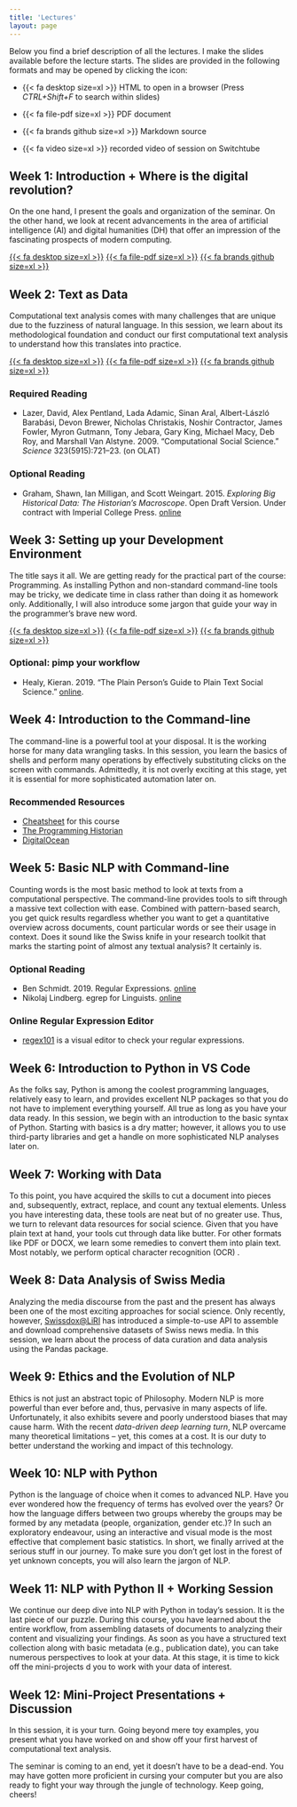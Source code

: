 ```yaml
---
title: 'Lectures'
layout: page
---
```


Below you find a brief description of all the lectures. I make the slides available before the lecture starts. The slides are provided in the following formats and may be opened by clicking the icon:

-   {{< fa desktop size=xl >}} HTML to open in a browser (Press *CTRL+Shift+F* to search within slides)

-   {{< fa file-pdf size=xl >}} PDF document

-   {{< fa brands github size=xl >}} Markdown source

-   {{< fa video size=xl >}} recorded video of session on Switchtube

## Week 1: Introduction + Where is the digital revolution?

On the one hand, I present the goals and organization of the seminar. On the other hand, we look at recent advancements in the area of artificial intelligence (AI) and digital humanities (DH) that offer an impression of the fascinating prospects of modern computing.

[{{< fa desktop size=xl >}}](lectures/html/ked2024_01.html){target="_blank"} [{{< fa file-pdf size=xl >}}](lectures/pdf/ked2024_01.pdf){target="_blank"} [{{< fa brands github size=xl >}}](https://github.com/aflueckiger/KED2024/tree/main/ked2024/lectures/md/ked2024_01.md){target="_blank"}

<!-- [<i class="fas fa-video"></i>](https://tube.switch.ch/videos/1d07f265) -->

## Week 2: Text as Data

Computational text analysis comes with many challenges that are unique due to the fuzziness of natural language. In this session, we learn about its methodological foundation and conduct our first computational text analysis to understand how this translates into practice.

[{{< fa desktop size=xl >}}](lectures/html/ked2024_02.html){target="_blank"} [{{< fa file-pdf size=xl >}}](lectures/pdf/ked2024_02.pdf){target="_blank"} [{{< fa brands github size=xl >}}](https://github.com/aflueckiger/KED2024/tree/main/ked2024/lectures/md/ked2024_02.md){target="_blank"} [<i class="fas fa-video"></i>](https://tube.switch.ch/videos/3zVCZFP1Pt)

```{=html}
<!-- 


-->
```
### Required Reading

-   Lazer, David, Alex Pentland, Lada Adamic, Sinan Aral, Albert-László Barabási, Devon Brewer, Nicholas Christakis, Noshir Contractor, James Fowler, Myron Gutmann, Tony Jebara, Gary King, Michael Macy, Deb Roy, and Marshall Van Alstyne. 2009. “Computational Social Science.” *Science* 323(5915):721–23. (on OLAT)

### Optional Reading

-   Graham, Shawn, Ian Milligan, and Scott Weingart. 2015. *Exploring Big Historical Data: The Historian’s Macroscope*. Open Draft Version. Under contract with Imperial College Press. [online](http://themacroscope.org)

## Week 3: Setting up your Development Environment

The title says it all. We are getting ready for the practical part of the course: Programming. As installing Python and non-standard command-line tools may be tricky, we dedicate time in class rather than doing it as homework only. Additionally, I will also introduce some jargon that guide your way in the programmer's brave new word.

[{{< fa desktop size=xl >}}](lectures/html/ked2024_03.html){target="_blank"} [{{< fa file-pdf size=xl >}}](lectures/pdf/ked2024_03.pdf){target="_blank"} [{{< fa brands github size=xl >}}](https://github.com/aflueckiger/KED2024/tree/main/ked2024/lectures/md/ked2024_03.md){target="_blank"} [<i class="fas fa-video"></i>](tube.switch.ch/videos/vR3gwKp1ND)

```{=html}
<!-- 



-->
```
### Optional: pimp your workflow

-   Healy, Kieran. 2019. “The Plain Person’s Guide to Plain Text Social Science.” [online](https://kieranhealy.org/publications/plain-person-text/).

## Week 4: Introduction to the Command-line

The command-line is a powerful tool at your disposal. It is the working horse for many data wrangling tasks. In this session, you learn the basics of shells and perform many operations by effectively substituting clicks on the screen with commands. Admittedly, it is not overly exciting at this stage, yet it is essential for more sophisticated automation later on.

```{=html}
<!-- 
[{{< fa desktop size=xl >}}](lectures/html/ked2024_04.html){target="_blank"} [{{< fa file-pdf size=xl >}}](lectures/pdf/ked2024_04.pdf){target="_blank"} [{{< fa brands github size=xl >}}](https://github.com/aflueckiger/KED2024/tree/main/ked2024/lectures/md/ked2024_04.md){target="_blank"}

[<i class="fas fa-video"></i>](https://tube.switch.ch/videos/653RjYgn8R) 

-->
```
### Recommended Resources

-   [Cheatsheet](https://aflueckiger.github.io/ked2024/materials/cheatsheet_command_line.pdf){target="_blank"} for this course
-   [The Programming Historian](https://programminghistorian.org/en/lessons/intro-to-bash)
-   [DigitalOcean](https://www.digitalocean.com/community/tutorials/an-introduction-to-the-linux-terminal)

## Week 5: Basic NLP with Command-line

Counting words is the most basic method to look at texts from a computational perspective. The command-line provides tools to sift through a massive text collection with ease. Combined with pattern-based search, you get quick results regardless whether you want to get a quantitative overview across documents, count particular words or see their usage in context. Does it sound like the Swiss knife in your research toolkit that marks the starting point of almost any textual analysis? It certainly is.

```{=html}
<!-- 
[{{< fa desktop size=xl >}}](lectures/html/ked2024_05.html){target="_blank"} [{{< fa file-pdf size=xl >}}](lectures/pdf/ked2024_05.pdf){target="_blank"} [{{< fa brands github size=xl >}}](https://github.com/aflueckiger/KED2024/tree/main/ked2024/lectures/md/ked2024_05.md){target="_blank"}

[<i class="fas fa-video"></i>](https://tube.switch.ch/videos/t2mm3kJuRs) 

-->
```
### Optional Reading

-   Ben Schmidt. 2019. Regular Expressions. [online](https://github.com/HumanitiesDataAnalysis/HDA19/blob/master/Handouts/01-regex.pdf){target="_blank"}
-   Nikolaj Lindberg. egrep for Linguists. [online](https://stts.se/egrep_for_linguists/egrep_for_linguists.pdf){target="_blank"}

### Online Regular Expression Editor

-   [regex101](https://regex101.com/) is a visual editor to check your regular expressions.

## Week 6: Introduction to Python in VS Code

As the folks say, Python is among the coolest programming languages, relatively easy to learn, and provides excellent NLP packages so that you do not have to implement everything yourself. All true as long as you have your data ready. In this session, we begin with an introduction to the basic syntax of Python. Starting with basics is a dry matter; however, it allows you to use third-party libraries and get a handle on more sophisticated NLP analyses later on.

```{=html}
<!-- 
[{{< fa desktop size=xl >}}](lectures/html/ked2024_06.html){target="_blank"} [{{< fa file-pdf size=xl >}}](lectures/pdf/ked2024_06.pdf){target="_blank"} [{{< fa brands github size=xl >}}](https://github.com/aflueckiger/KED2024/tree/main/ked2024/lectures/md/ked2024_06.md){target="_blank"} 
[{{< fa video size=xl >}}](https://tube.switch.ch/videos/RMDbPjma57){target="_blank"}
-->
```
## Week 7: Working with Data

To this point, you have acquired the skills to cut a document into pieces and, subsequently, extract, replace, and count any textual elements. Unless you have interesting data, these tools are neat but of no greater use. Thus, we turn to relevant data resources for social science. Given that you have plain text at hand, your tools cut through data like butter. For other formats like PDF or DOCX, we learn some remedies to convert them into plain text. Most notably, we perform optical character recognition (OCR) .

```{=html}
<!--
[{{< fa desktop size=xl >}}](lectures/html/ked2024_07.html){target="_blank"} [{{< fa file-pdf size=xl >}}](lectures/pdf/ked2024_07.pdf){target="_blank"} [{{< fa brands github size=xl >}}](https://github.com/aflueckiger/KED2024/tree/main/ked2024/lectures/md/ked2024_07.md){target="_blank"}

[{{< fa video size=xl >}}](https://tube.switch.ch/videos/Ral1ArvI2F){target="_blank"}
-->
```
## Week 8: Data Analysis of Swiss Media

Analyzing the media discourse from the past and the present has always been one of the most exciting approaches for social science. Only recently, however, [Swissdox\@LiRI](https://swissdox.linguistik.uzh.ch/#) has introduced a simple-to-use API to assemble and download comprehensive datasets of Swiss news media. In this session, we learn about the process of data curation and data analysis using the Pandas package.

```{=html}
<!--
[{{< fa desktop size=xl >}}](lectures/html/ked2024_08.html){target="_blank"} [{{< fa file-pdf size=xl >}}](lectures/pdf/ked2024_08.pdf){target="_blank"} [{{< fa brands github size=xl >}}](https://github.com/aflueckiger/KED2024/tree/main/ked2024/lectures/md/ked2024_08.md){target="_blank"}


### Code

You can open the static code or run the code directly in your browser without any installation via Google or Binder.

-   [{{< fa brands github size=xl >}}](https://github.com/aflueckiger/KED2024/blob/main/ked2024/materials/code/ked2024_08.ipynb) Open the static code

-   [![Binder](https://mybinder.org/badge_logo.svg){alt="Binder"}](#0) Run in your browser via Binder

-   [![Open In Colab](https://colab.research.google.com/assets/colab-badge.svg){alt="Open In Colab"}](#0) Run in your browser via Google Colab (requires a Google Account)
-->
```
## Week 9: Ethics and the Evolution of NLP

Ethics is not just an abstract topic of Philosophy. Modern NLP is more powerful than ever before and, thus, pervasive in many aspects of life. Unfortunately, it also exhibits severe and poorly understood biases that may cause harm. With the recent *data-driven deep learning turn*, NLP overcame many theoretical limitations -- yet, this comes at a cost. It is our duty to better understand the working and impact of this technology.

```{=html}
<!--
[{{< fa desktop size=xl >}}](lectures/html/ked2024_09.html){target="_blank"} [{{< fa file-pdf size=xl >}}](lectures/pdf/ked2024_09.pdf){target="_blank"} [{{< fa brands github size=xl >}}](https://github.com/aflueckiger/KED2024/tree/main/ked2024/lectures/md/ked2024_09.md){target="_blank"}

[{{< fa video size=xl >}}](https://tube.switch.ch/videos/e0ni6dlGEs){target="_blank"}
-->
```
## Week 10: NLP with Python

Python is the language of choice when it comes to advanced NLP. Have you ever wondered how the frequency of terms has evolved over the years? Or how the language differs between two groups whereby the groups may be formed by any metadata (people, organization, gender etc.)? In such an exploratory endeavour, using an interactive and visual mode is the most effective that complement basic statistics. In short, we finally arrived at the serious stuff in our journey. To make sure you don't get lost in the forest of yet unknown concepts, you will also learn the jargon of NLP.

```{=html}
<!-- 
[{{< fa desktop size=xl >}}](lectures/html/ked2024_10.html){target="_blank"} [{{< fa file-pdf size=xl >}}](lectures/pdf/ked2024_10.pdf){target="_blank"} [{{< fa brands github size=xl >}}](https://github.com/aflueckiger/KED2024/tree/main/ked2024/lectures/md/ked2024_10.md){target="_blank"}

[<i class="fas fa-video"></i>](https://tube.switch.ch/videos/mm25aFfzWz)


### Code

You can open the static code or run the code directly in your browser without any installation via Google or Binder.

-   [{{< fa brands github size=xl >}}](https://github.com/aflueckiger/KED2024/blob/main/ked2024/materials/code/ked2024_10.ipynb) Open the static code

-   [![Binder](https://mybinder.org/badge_logo.svg)](https://mybinder.org/v2/gh/aflueckiger/ked2024/ea80f96061c7f52c52e9cc2c4b9d629ac0632f15?urlpath=lab%2Ftree%2Fked2024%2Fmaterials%2Fcode%2Fked2024_11.ipynb) Run in your browser via Binder

-   [![Open In Colab](https://colab.research.google.com/assets/colab-badge.svg)](https://colab.research.google.com/github/aflueckiger/ked2024/blob/main/ked2024/materials/code/ked2024_11.ipynb) Run in your browser via Google Colab (requires a Google Account)
-->
```
## Week 11: NLP with Python II + Working Session

We continue our deep dive into NLP with Python in today's session. It is the last piece of our puzzle. During this course, you have learned about the entire workflow, from assembling datasets of documents to analyzing their content and visualizing your findings. As soon as you have a structured text collection along with basic metadata (e.g., publication date), you can take numerous perspectives to look at your data. At this stage, it is time to kick off the mini-projects d you to work with your data of interest.

```{=html}
<!-- 
[{{< fa desktop size=xl >}}](lectures/html/ked2024_11.html){target="_blank"} [{{< fa file-pdf size=xl >}}](lectures/pdf/ked2024_11.pdf){target="_blank"} [{{< fa brands github size=xl >}}](https://github.com/aflueckiger/KED2024/tree/main/ked2024/lectures/md/ked2024_11.md){target="_blank"}

[<i class="fas fa-video"></i>](https://tube.switch.ch/videos/mm25aFfzWz)


### Code

-   [{{< fa brands github size=xl >}}](https://github.com/aflueckiger/KED2024/blob/main/ked2024/materials/code/ked2024_11.ipynb) Open the static code

-   [![Binder](https://mybinder.org/badge_logo.svg)](https://mybinder.org/v2/gh/aflueckiger/ked2024/ea80f96061c7f52c52e9cc2c4b9d629ac0632f15?urlpath=lab%2Ftree%2Fked2024%2Fmaterials%2Fcode%2Fked2024_11.ipynb) Run in your browser via Binder

-   [![Open In Colab](https://colab.research.google.com/assets/colab-badge.svg)](https://colab.research.google.com/github/aflueckiger/ked2024/blob/main/ked2024/materials/code/ked2024_11.ipynb) Run in your browser via Google Colab (requires a Google Account)

### Explore interactively: 1 August Speeches by Swiss Federal Councilors

As a matter of tradition, Swiss Federal Councilors give an official speech on the Swiss National Day. Simon Schmid (journalist at Republik), in collaboration with Prof. Andreas Kley (Faculty of Law, UZH), collected many of these speeches and kindly shared the resulting dataset with me. The collection comprises 166 speeches, a multiple of the publicly available [here](https://www.admin.ch/gov/de/start/dokumentation/reden/ansprachen-zum-nationalfeiertag.html){target="_blank"}.

The interactive visualization linked below shows how the language differs between speakers of *Social Democratic Party of Switzerland* (SP) and speakers of other parties. The top right corner shows terms that all parties have frequently used. In contrast, the top left and the lower right corner reveal words that have been used primarily by the members of the SP and correspondingly by the centre-right parties.

You can search for the terms of your interest. Moreover, you may click on the points in the plot to show the context of the corresponding words within speeches. These functions allow for a quick investigation of the corpus along the dimensions of Swiss parties.

[{{< fa desktop size=xl >}}](materials/analysis/viz_party_differences.html){target="_blank"} Click to explore in your browser<br>*(it may take a few seconds to load)*
-->
```
## Week 12: Mini-Project Presentations + Discussion

In this session, it is your turn. Going beyond mere toy examples, you present what you have worked on and show off your first harvest of computational text analysis.

The seminar is coming to an end, yet it doesn't have to be a dead-end. You may have gotten more proficient in cursing your computer but you are also ready to fight your way through the jungle of technology. Keep going, cheers!

```{=html}
<!-- 
[{{< fa desktop size=xl >}}](lectures/html/ked2024_12.html){target="_blank"} [{{< fa file-pdf size=xl >}}](lectures/pdf/ked2024_12.pdf){target="_blank"} [{{< fa brands github size=xl >}}](https://github.com/aflueckiger/KED2024/tree/main/ked2024/lectures/md/ked2024_12.md){target="_blank"}

[<i class="fas fa-video"></i>](https://tube.switch.ch/videos/F0yHkSqnuy) 

-->
```